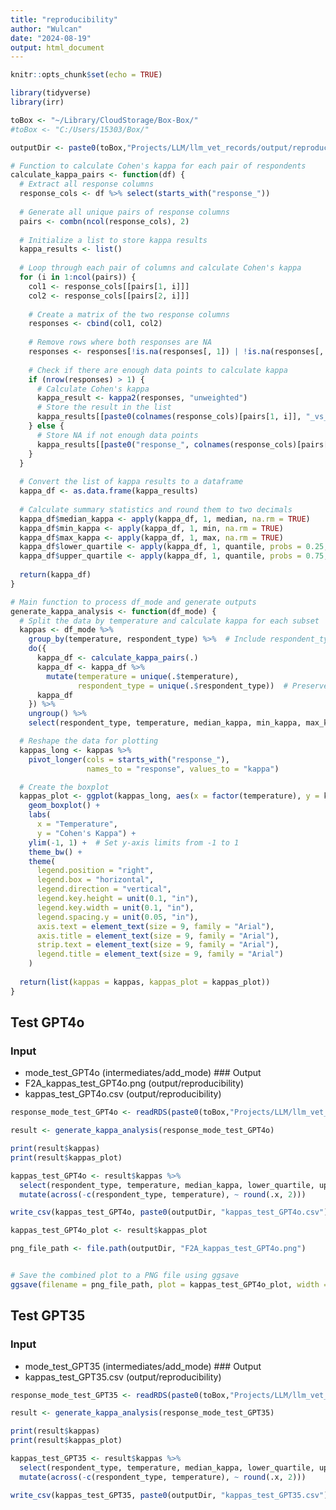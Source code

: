 ```yaml
---
title: "reproducibility"
author: "Wulcan"
date: "2024-08-19"
output: html_document
---
```


```r
knitr::opts_chunk$set(echo = TRUE)
```

```r
library(tidyverse)
library(irr)

toBox <- "~/Library/CloudStorage/Box-Box/"
#toBox <- "C:/Users/15303/Box/"

outputDir <- paste0(toBox,"Projects/LLM/llm_vet_records/output/reproducibility/")

# Function to calculate Cohen's kappa for each pair of respondents
calculate_kappa_pairs <- function(df) {
  # Extract all response columns
  response_cols <- df %>% select(starts_with("response_"))
  
  # Generate all unique pairs of response columns
  pairs <- combn(ncol(response_cols), 2)
  
  # Initialize a list to store kappa results
  kappa_results <- list()
  
  # Loop through each pair of columns and calculate Cohen's kappa
  for (i in 1:ncol(pairs)) {
    col1 <- response_cols[[pairs[1, i]]]
    col2 <- response_cols[[pairs[2, i]]]
    
    # Create a matrix of the two response columns
    responses <- cbind(col1, col2)
    
    # Remove rows where both responses are NA
    responses <- responses[!is.na(responses[, 1]) | !is.na(responses[, 2]), ]
    
    # Check if there are enough data points to calculate kappa
    if (nrow(responses) > 1) {
      # Calculate Cohen's kappa
      kappa_result <- kappa2(responses, "unweighted")
      # Store the result in the list
      kappa_results[[paste0(colnames(response_cols)[pairs[1, i]], "_vs_", colnames(response_cols)[pairs[2, i]])]] <- kappa_result$value
    } else {
      # Store NA if not enough data points
      kappa_results[[paste0("response_", colnames(response_cols)[pairs[1, i]], "_vs_", colnames(response_cols)[pairs[2, i]])]] <- NA
    }
  }
  
  # Convert the list of kappa results to a dataframe
  kappa_df <- as.data.frame(kappa_results)
  
  # Calculate summary statistics and round them to two decimals
  kappa_df$median_kappa <- apply(kappa_df, 1, median, na.rm = TRUE)
  kappa_df$min_kappa <- apply(kappa_df, 1, min, na.rm = TRUE)
  kappa_df$max_kappa <- apply(kappa_df, 1, max, na.rm = TRUE)
  kappa_df$lower_quartile <- apply(kappa_df, 1, quantile, probs = 0.25, na.rm = TRUE)
  kappa_df$upper_quartile <- apply(kappa_df, 1, quantile, probs = 0.75, na.rm = TRUE)
  
  return(kappa_df)
}

# Main function to process df_mode and generate outputs
generate_kappa_analysis <- function(df_mode) {
  # Split the data by temperature and calculate kappa for each subset
  kappas <- df_mode %>%
    group_by(temperature, respondent_type) %>%  # Include respondent_type in the grouping
    do({
      kappa_df <- calculate_kappa_pairs(.)
      kappa_df <- kappa_df %>%
        mutate(temperature = unique(.$temperature),
               respondent_type = unique(.$respondent_type))  # Preserve respondent_type
      kappa_df
    }) %>%
    ungroup() %>%
    select(respondent_type, temperature, median_kappa, min_kappa, max_kappa, lower_quartile, upper_quartile, starts_with("response_"))

  # Reshape the data for plotting
  kappas_long <- kappas %>%
    pivot_longer(cols = starts_with("response_"), 
                 names_to = "response", values_to = "kappa")

  # Create the boxplot
  kappas_plot <- ggplot(kappas_long, aes(x = factor(temperature), y = kappa)) +
    geom_boxplot() +
    labs(
      x = "Temperature",
      y = "Cohen's Kappa") +
    ylim(-1, 1) +  # Set y-axis limits from -1 to 1
    theme_bw() +
    theme(
      legend.position = "right", 
      legend.box = "horizontal",  
      legend.direction = "vertical",  
      legend.key.height = unit(0.1, "in"),  
      legend.key.width = unit(0.1, "in"),  
      legend.spacing.y = unit(0.05, "in"),  
      axis.text = element_text(size = 9, family = "Arial"),
      axis.title = element_text(size = 9, family = "Arial"),
      strip.text = element_text(size = 9, family = "Arial"),
      legend.title = element_text(size = 9, family = "Arial")
    )
  
  return(list(kappas = kappas, kappas_plot = kappas_plot))
}

```

## Test GPT4o
### Input
- mode_test_GPT4o (intermediates/add_mode)
### Output
- F2A_kappas_test_GPT4o.png (output/reproducibility)
- kappas_test_GPT4o.csv (output/reproducibility)
```r
response_mode_test_GPT4o <- readRDS(paste0(toBox,"Projects/LLM/llm_vet_records/intermediates/add_mode/mode_test_GPT4o.rds"))

result <- generate_kappa_analysis(response_mode_test_GPT4o)

print(result$kappas)
print(result$kappas_plot)

kappas_test_GPT4o <- result$kappas %>%
  select(respondent_type, temperature, median_kappa, lower_quartile, upper_quartile, response_1_vs_response_2:response_4_vs_response_5) %>%
  mutate(across(-c(respondent_type, temperature), ~ round(.x, 2)))

write_csv(kappas_test_GPT4o, paste0(outputDir, "kappas_test_GPT4o.csv"))

kappas_test_GPT4o_plot <- result$kappas_plot

png_file_path <- file.path(outputDir, "F2A_kappas_test_GPT4o.png")


# Save the combined plot to a PNG file using ggsave
ggsave(filename = png_file_path, plot = kappas_test_GPT4o_plot, width = 85, height = 60, units = "mm", dpi = 300)
```

## Test GPT35
### Input
- mode_test_GPT35 (intermediates/add_mode)
### Output
- kappas_test_GPT35.csv (output/reproducibility)
```r
response_mode_test_GPT35 <- readRDS(paste0(toBox,"Projects/LLM/llm_vet_records/intermediates/add_mode/mode_test_GPT35.rds"))

result <- generate_kappa_analysis(response_mode_test_GPT35)

print(result$kappas)
print(result$kappas_plot)

kappas_test_GPT35 <- result$kappas %>%
  select(respondent_type, temperature, median_kappa, lower_quartile, upper_quartile, response_1_vs_response_2:response_4_vs_response_5) %>%
  mutate(across(-c(respondent_type, temperature), ~ round(.x, 2)))

write_csv(kappas_test_GPT35, paste0(outputDir, "kappas_test_GPT35.csv"))


```